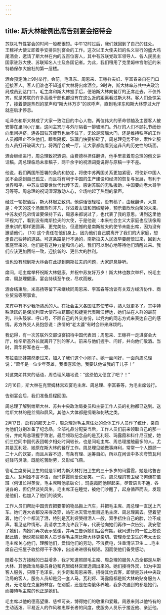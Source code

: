 ```yaml
---
---
---
```

title: 斯大林破例出席告别宴会招待会
---





苏联礼节性宴会的时间一般都很短。中午12时过后，我们就回到了自己的住处。王稼祥大使立即着手安排告别宴会的工作。这次以王大使夫妇的名义举行的盛大鸡尾酒会，邀请了斯大林在内的五百位客人，其中有苏联党政军领导人、各人民民主国家驻苏大使、苏联知名人士及各国记者。为此，我们租用了克里姆林宫附近的米特勒保尔大旅社的第一层楼。

酒会预定晚上9时举行。会前，毛泽东、周恩来、王稼祥夫妇、李富春亲自在门口迎接客人。客人们谁也不知道斯大林将出席酒会。9时许，斯大林率苏共中央政治局成员到达门口。毛主席和斯大林握手后，便陪斯大林向餐厅的正席走去。不仅外宾，就是苏联的许多高级干部也都没有在这么近的距离看过斯大林。客人们全惊呆了，接着便是热烈的掌声和“斯大林万岁”的欢呼声，直到毛泽东和斯大林穿过大厅就座后才停息。

毛泽东和斯大林成了大家一致注目的中心人物。两位伟大的革命领袖及主要客人被安排在里间小厅里，这问主宾厅与外厅隔着一排玻璃门。外厅的人们不顾礼节纷纷向里间拥挤，连各国驻苏使节也坐不住了，无论是玻璃大门，还是维持秩序的工作人员都阻止不住他们。眼看隔板、玻璃门快要挤碎了，周总理见势不妙，索性让服务人员打开玻璃大门，将两厅合成一厅，让大家都能看到这非凡的历史性的场面。

酒会继续进行，周总理致祝酒词。由费德林担任翻译，他手里拿着周总理的俄文讲话稿。周总理临场未拿稿子，两千余字的祝酒词竟说得与原稿一字不差。

他说，我们两国所签署的条约和协定，将使中苏两国关系更加紧密，将使新中国人民不会感到自己孤立，而且将有利于中国的生产建设和经济的恢复与发展，有利于世界和平。中苏友谊要世世代代传下去，感谢苏联的无私援助，中国要向老大哥学习等等。周总理的祝词深深激动人心，全场响起了热烈的掌声。

经过一轮祝酒后，斯大林起立致词。他讲话很轻松，没有稿子，由我翻译，大意是：今天的这个场面热烈非凡，洋溢着友谊和团结精神，预示着欣欣向荣的未来。中苏友好兄弟情谊要保持下去，周恩来都说过了，也代表了我的意思。讲到这里他环视大厅，看到没有南斯拉夫的大使，于是他说：本来社会主义大家庭也应该像周恩来讲的那样更圆满、更完美些，但遗憾的是南斯拉夫的使节未能出席，因为没有邀请他们。 [10] 这个责任在他们身上，因为他们自己脱离开了我们的大家庭，想走自己独特的道路。可这条路是行不通的，南斯拉夫人民迟早要醒悟过来，回到大家庭里来的，他们是有这种力量和信心的。我们可以耐心地等待他们清醒过来。我们应该更加团结一致，迎接新的、更伟大的胜利。

谁也没有想到斯大林会在此提到南斯拉夫的问题，大家屏息静听。

席间，毛主席举杯祝斯大林健康，并祝中苏友好万岁！斯大林也数次举杯，祝毛主席、周总理健康。宴会持续至午夜，尽欢而散。

酒会结束后，米高扬等留下来继续同周恩来、李富春等洽谈有关双方经济协作、商业贸易等项事宜。

来宾中有不少我所熟悉的人。在社会主义各国驻苏使节中，熟人就更多了。其中特殊活跃的是保加利亚大使布拉葛耶娃和捷克代表斯沃博达，她们站在人群的最前列，带头鼓掌、呼口号，不顾自己的外交身份，以党内的同志方式来表达自己的感情。苏方外交人员抱怨说：热情的“老太婆”有时会带来麻烦的。

我记得，有一次苏联外交部设宴招待中国代表团；周恩来、王稼祥一走进宴会大厅，维辛斯基外长就离开了别的客人。前来与他们握手、问好，并向他们敬酒。当时，萧华将军也在一旁。

布拉葛耶娃突然走过来，加入了我们这个小圈子。她一面问好，一面向周总理说：“萧华是一位少年英雄，我很喜欢他，我要认他做我的干儿子！”

对这突如其来的话语，周总理风趣地说：“这恐怕太便宜了吧？！”

2月16日，斯大林在克里姆林宫欢宴毛主席、周总理、李富春等，为毛主席饯行。

告别宴会后，我们准备启程回国。

周总理了解到给斯大林、苏共中央政治局委员和主要工作人员的礼物都已送到。送给斯大林的是丝绸和屏风，其他人大体都是绸缎和刺绣之类。

2月17日，启程的那天上午，周总理对毛主席住处的全体工作人员作了统计，亲自为他们分别准备了纪念品。全部礼品分配妥当后，工作人员们前来领取自己的那一份，并向周总理握手致谢。最后领取纪念品的是瓦利娅、玛露霞和科什尼亚妮，她们三位同中国代表团朝夕相处时间较长，也是同毛主席、周总理接触最多的人。尤其是瓦利娅，她原在斯大林的餐厅工作。周总理见她做事麻利，常常一个人照顾一二十人的饮宴，而且从容不迫、有条有理、运筹自如，所以在闲谈中多次夸赞瓦利娃轻巧灵活，既能吃苦耐劳，又形如飞燕。

管毛主席房间卫生的就是平时为斯大林打扫卫生的三十多岁的玛露霞，她是格鲁吉亚人。瓦利娅不言不语，而玛露霞则爱说爱笑。一次，周总理的警卫秘书何谦在值班（何谦长得英俊，毛主席叫他拿破仑），玛露霞同他聊起来，尽管语言不通，各说各的，但仍然谈笑风生。毛主席正在睡觉，被他们吵醒了，起身循声而去，发现是他们，也加入了他们的谈笑。

工作人员们帮助中国贵宾把要带的物品搬上汽车，并把毛主席、周总理一直送上汽车。她们连大衣都没来得及穿，站在冰天雪地里目送毛主席、周总理离去。望着望着，她们个个都流了泪，特别是瓦利娅哭得泪人一般，双手捂住自己的脸，泣不成声。看见这种情形，我请求主席允许我下车，代表他向她们再作一次告别。我安慰了她们，向她们再次表示感谢，并再三告诉她们后会有期。我同送行的一位上校说起此情，他说那些服务人员觉得毛主席比斯大林更亲切。管理食堂卫生的老太太说毛主席关心他们，理解他们，爱惜他们的劳动，不浪费电，注重清洁卫生……毛主席自己把屋子收拾得干干净净，出出进进很有规矩。因而使他们备受感动。

随着与苏方接触的日益增多，我才知道照顾毛主席、周总理的服务人员全都是从斯大林、其他政治局委员身边和克里姆林宫里选调出来的。她们接待外宾，如为中国客人服务，只限于毛泽东，刘少奇和周恩来等。招待其他宾客，即使是苏共中央政治局的客人，服务人员却是另一套人马。瓦利娅、玛露霞都是斯大林的贴身服务人员，无论是在克里姆林宫，在别墅，还是在南俄休养地，我多次遇到的都是她们。而接待毛主席的也正是她们。

毛主席以他的德高望重、慈祥可亲，博得她们的敬重和爱戴。周恩来则以他特有的生动活泼、平易近人的作风和忠厚长者的风度，使服务人员乐于接近他、亲近他。